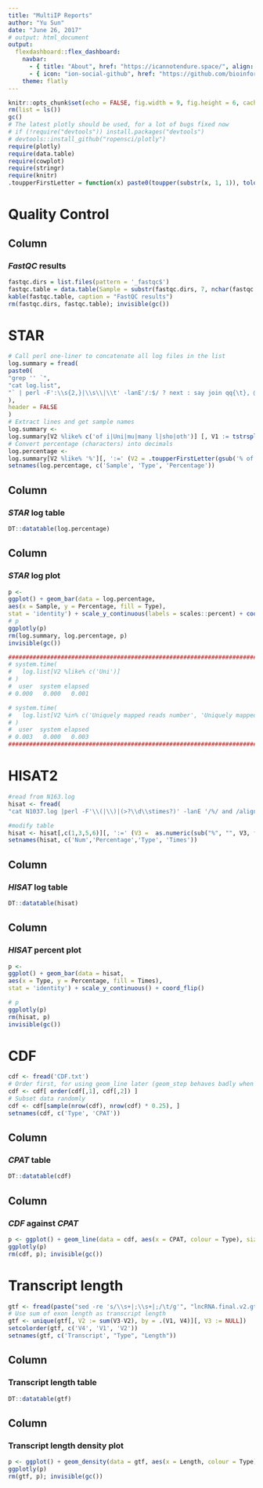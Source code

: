 ```yaml
---
title: "MultiIP Reports"
author: "Yu Sun"
date: "June 26, 2017"
# output: html_document
output:
  flexdashboard::flex_dashboard:
    navbar:
      - { title: "About", href: "https://icannotendure.space/", align: right }
      - { icon: "ion-social-github", href: "https://github.com/bioinformatist/multiIP", align: right }
    theme: flatly
---
```


```r
knitr::opts_chunk$set(echo = FALSE, fig.width = 9, fig.height = 6, cache = FALSE, message = FALSE, warning=FALSE)
rm(list = ls())
gc()
# The latest plotly should be used, for a lot of bugs fixed now
# if (!require("devtools")) install.packages("devtools")
# devtools::install_github("ropensci/plotly")
require(plotly)
require(data.table)
require(cowplot)
require(stringr)
require(knitr)
.toupperFirstLetter = function(x) paste0(toupper(substr(x, 1, 1)), tolower(substring(x, 2)))
```

Quality Control
===================================== 

Column
-------------------------------------

### *FastQC* results

```r
fastqc.dirs = list.files(pattern = '_fastqc$')
fastqc.table = data.table(Sample = substr(fastqc.dirs, 7, nchar(fastqc.dirs)-7), HTML = paste0('[', substr(fastqc.dirs, 7, nchar(fastqc.dirs)-7), '](', paste0(fastqc.dirs, "/fastqc_report.html"), ')'), Summary = paste0('[', substr(fastqc.dirs, 7, nchar(fastqc.dirs)-7), '](', paste0(fastqc.dirs, "/summary.txt"), ')'), Details = paste0('[', substr(fastqc.dirs, 7, nchar(fastqc.dirs)-7), '](', paste0(fastqc.dirs, "/fastqc_data.txt"), ')'))
kable(fastqc.table, caption = "FastQC results")
rm(fastqc.dirs, fastqc.table); invisible(gc())
```

STAR {data-navmenu="Aligning"}
===================================== 

```r
# Call perl one-liner to concatenate all log files in the list
log.summary = fread(
paste0(
"grep '' `",
"cat log.list",
"` | perl -F':\\s{2,}|\\s\\|\\t' -lanE'/:$/ ? next : say join qq{\t}, @F'"
),
header = FALSE
)
# Extract lines and get sample names
log.summary <-
log.summary[V2 %like% c('of i|Uni|mu|many l|sho|oth')] [, V1 := tstrsplit(V1, '\\.')[[1]]]
# Convert percentage (characters) into decimals
log.percentage <-
log.summary[V2 %like% '%'][, ':=' (V2 = .toupperFirstLetter(gsub('% of reads | reads %', '', V2)), V3 = as.numeric(sub("%", "", V3, fixed = TRUE)) / 100)]
setnames(log.percentage, c('Sample', 'Type', 'Percentage'))
```

Column 
-------------------------------------

### *STAR* log table

```r
DT::datatable(log.percentage)
```

Column 
-------------------------------------

### *STAR* log plot

```r
p <-
ggplot() + geom_bar(data = log.percentage,
aes(x = Sample, y = Percentage, fill = Type),
stat = 'identity') + scale_y_continuous(labels = scales::percent) + coord_flip()
# p
ggplotly(p)
rm(log.summary, log.percentage, p)
invisible(gc())

##############################################################################################################################
# system.time(
#   log.list[V2 %like% c('Uni')]
# )
#  user  system elapsed
# 0.000   0.000   0.001

# system.time(
#   log.list[V2 %in% c('Uniquely mapped reads number', 'Uniquely mapped reads %')]
# )
#  user  system elapsed
# 0.003   0.000   0.003
##############################################################################################################################
```

HISAT2 {data-navmenu="Aligning"}
=====================================

```r
#read from N163.log
hisat <- fread(
"cat N1037.log |perl -F'\\(|\\)|(>?\\d\\stimes?)' -lanE '/%/ and /aligned/ ? say join qq{\t},@F : next'")

#modify table
hisat <- hisat[,c(1,3,5,6)][, ':=' (V3 =  as.numeric(sub("%", "", V3, fixed = TRUE)) / 100)][,':='(V5 = sub(' exactly',"",V5))]
setnames(hisat, c('Num','Percentage','Type', 'Times'))
```

Column 
-------------------------------------

### *HISAT* log table

```r
DT::datatable(hisat)
```

Column 
-------------------------------------


### *HISAT* percent plot

```r

p <-
ggplot() + geom_bar(data = hisat,
aes(x = Type, y = Percentage, fill = Times),
stat = 'identity') + scale_y_continuous() + coord_flip()

# p
ggplotly(p)
rm(hisat, p)
invisible(gc())
```


CDF {data-navmenu="Annotation"}
=====================================

```r
cdf <- fread('CDF.txt')
# Order first, for using geom_line later (geom_step behaves badly when calling plotly, see https://github.com/ropensci/plotly/issues/1030)
cdf <- cdf[ order(cdf[,1], cdf[,2]) ]
# Subset data randomly
cdf <- cdf[sample(nrow(cdf), nrow(cdf) * 0.25), ]
setnames(cdf, c('Type', 'CPAT'))
```

Column
-------------------------------------

### *CPAT* table

```r
DT::datatable(cdf)
```

Column
-------------------------------------

### *CDF* against *CPAT*

```r
p <- ggplot() + geom_line(data = cdf, aes(x = CPAT, colour = Type), size = 2, stat = 'ecdf') + scale_x_continuous(expand  = c(.01, 0)) + scale_y_continuous(expand = c(0, 0)) + labs(x = 'Coding Probablity(CPAT)', title = "Coding Potential", y = "CDF") + scale_color_manual(values = c("#FFA500", "#3A5FCD", "#EE2C2C")) + geom_hline(yintercept = 1, colour = "grey",linetype = "dashed",size = 1)
ggplotly(p)
rm(cdf, p); invisible(gc())
```

Transcript length {data-navmenu="Annotation"}
=====================================

```r
gtf <- fread(paste("sed -re 's/\\s+|;\\s+|;/\t/g'", "lncRNA.final.v2.gtf", "| cut -f2,4,5,12"))
# Use sum of exon length as transcript length
gtf <- unique(gtf[, V2 := sum(V3-V2), by = .(V1, V4)][, V3 := NULL])
setcolorder(gtf, c('V4', 'V1', 'V2'))
setnames(gtf, c('Transcript', "Type", "Length"))
```

Column
-------------------------------------

### Transcript length table

```r
DT::datatable(gtf)
```

Column
-------------------------------------

### Transcript length density plot

```r
p <- ggplot() + geom_density(data = gtf, aes(x = Length, colour = Type)) + xlab('Transcript length') + ylab('Density') + scale_x_continuous(expand = c(0.01, 0)) + scale_y_continuous(expand = c(0.01, 0))
ggplotly(p)
rm(gtf, p); invisible(gc())
```


